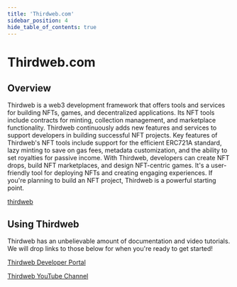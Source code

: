 ---
title: 'Thirdweb.com'
sidebar_position: 4
hide_table_of_contents: true
---

# Thirdweb.com

## Overview

Thirdweb is a web3 development framework that offers tools and services for building NFTs, games, and decentralized applications. Its NFT tools include contracts for minting, collection management, and marketplace functionality. 
Thirdweb continuously adds new features and services to support developers in building successful NFT projects.
Key features of Thirdweb's NFT tools include support for the efficient ERC721A standard, lazy minting to save on gas fees, metadata customization, and the ability to set royalties for passive income.
With Thirdweb, developers can create NFT drops, build NFT marketplaces, and design NFT-centric games. It's a user-friendly tool for deploying NFTs and creating engaging experiences.
If you're planning to build an NFT project, Thirdweb is a powerful starting point.

[thirdweb](https://thirdweb.com/)

## Using Thirdweb

Thirdweb has an unbelievable amount of documentation and video tutorials. We will drop links to those below for when you're ready to get started! 

[Thirdweb Developer Portal](https://portal.thirdweb.com/)

[Thirdweb YouTube Channel](https://www.youtube.com/@thirdweb_)